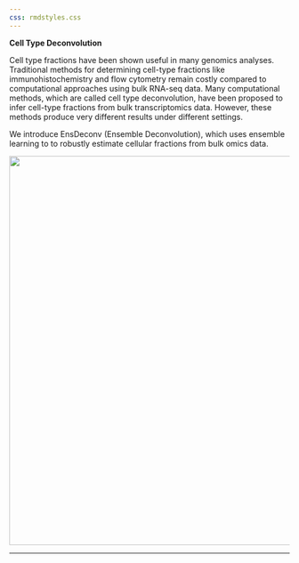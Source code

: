 ```yaml
---
css: rmdstyles.css
---
```





**Cell Type Deconvolution **


Cell type fractions have been shown useful in many genomics analyses. Traditional methods for determining cell-type fractions like immunohistochemistry and flow cytometry remain costly compared to computational approaches using bulk RNA-seq data. Many computational methods, which are called cell type deconvolution, have been proposed to infer cell-type fractions from bulk transcriptomics data. However, these methods produce very different results under different settings. 

We introduce EnsDeconv (Ensemble Deconvolution), which uses ensemble learning to to robustly estimate cellular fractions from bulk omics data.

<img src="../figs/EnsDeconv_algorithm.png" width="700">

---

